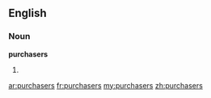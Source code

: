 ==English==

===Noun===
'''purchasers'''

# {{plural of|[[purchaser]]}}

[[ar:purchasers]]
[[fr:purchasers]]
[[my:purchasers]]
[[zh:purchasers]]